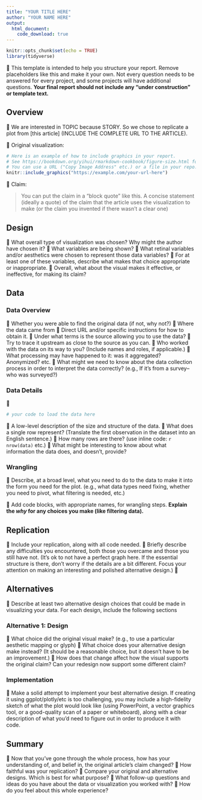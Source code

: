 ```yaml
---
title: "YOUR TITLE HERE"
author: "YOUR NAME HERE"
output:
  html_document:
    code_download: true
---
```


```r
knitr::opts_chunk$set(echo = TRUE)
library(tidyverse)
```

🚧
This template is intended to help you structure your report. Remove placeholders like this and make it your own. Not every question needs to be answered for every project, and some projects will have additional questions. **Your final report should not include any "under construction" or template text.**

## Overview

🚧
We are interested in TOPIC because STORY. So we chose to replicate a plot from [this article] (INCLUDE THE COMPLETE URL TO THE ARTICLE).

🚧
Original visualization:

```r
# Here is an example of how to include graphics in your report.
# See https://bookdown.org/yihui/rmarkdown-cookbook/figure-size.html for more details.
# You can use a URL ("Copy Image Address" etc.) or a file in your repo.
knitr::include_graphics("https://example.com/your-url-here")
```

🚧
Claim:

> You can put the claim in a "block quote" like this.
> A concise statement (ideally a quote) of the claim that the article uses the visualization to make (or the claim you invented if there wasn't a clear one)


## Design

🚧
What overall type of visualization was chosen? Why might the author have chosen it?
🚧
What variables are being shown?
🚧
What retinal variables and/or aesthetics were chosen to represent those data variables?
🚧
    For at least one of these variables, describe what makes that choice appropriate or inappropriate.
🚧
Overall, what about the visual makes it effective, or ineffective, for making its claim?


## Data

### Data Overview

🚧
Whether you were able to find the original data (if not, why not?)
🚧
Where the data came from
🚧
    Direct URL and/or specific instructions for how to obtain it.
🚧
    Under what terms is the source allowing you to use the data?
🚧
    Try to trace it upstream as close to the source as you can.
🚧
    Who worked with the data on its way to you? (Include names and roles, if applicable.)
🚧
    What processing may have happened to it: was it aggregated? Anonymized? etc.
🚧
What might we need to know about the data collection process in order to interpret the data correctly? (e.g., If it’s from a survey–who was surveyed?)

### Data Details

🚧
```r
# your code to load the data here
```

🚧
A low-level description of the size and structure of the data.
🚧
What does a single row represent? (Translate the first observation in the dataset into an English sentence.)
🚧
How many rows are there? (use inline code: `r nrow(data)` etc.)
🚧
What might be interesting to know about what information the data does, and doesn’t, provide?


### Wrangling

🚧
Describe, at a broad level, what you need to do to the data to make it into the form you need for the plot. (e.g., what data types need fixing, whether you need to pivot, what filtering is needed, etc.)

🚧
Add code blocks, with appropriate names, for wrangling steps. **Explain the *why* for any choices you make (like filtering data).**

## Replication

🚧
Include your replication, along with all code needed.
🚧
Briefly describe any difficulties you encountered, both those you overcame and those you still have not. (It’s ok to not have a perfect graph here. If the essential structure is there, don’t worry if the details are a bit different. Focus your attention on making an interesting and polished alternative design.)
🚧


## Alternatives

🚧
Describe at least two alternative design choices that could be made in visualizing your data. For each design, include the following sections

### Alternative 1: Design

🚧
What choice did the original visual make? (e.g., to use a particular aesthetic mapping or glyph)
🚧
What choice does your alternative design make instead? (It should be a reasonable choice, but it doesn’t have to be an improvement.)
🚧
How does that change affect how the visual supports the original claim? Can your redesign now support some different claim?

### Implementation

🚧
Make a solid attempt to implement your best alternative design.
If creating it using ggplot/plotly/etc is too challenging, you may include a high-fidelity sketch of what the plot would look like (using PowerPoint, a vector graphics tool, or a good-quality scan of a paper or whiteboard), along with a clear description of what you’d need to figure out in order to produce it with code.

## Summary

🚧
Now that you’ve gone through the whole process, how has your understanding of, and belief in, the original article’s claim changed?
🚧
How faithful was your replication?
🚧
Compare your original and alternative designs. Which is best for what purpose?
🚧
What follow-up questions and ideas do you have about the data or visualization you worked with?
🚧
How do you feel about this whole experience?
